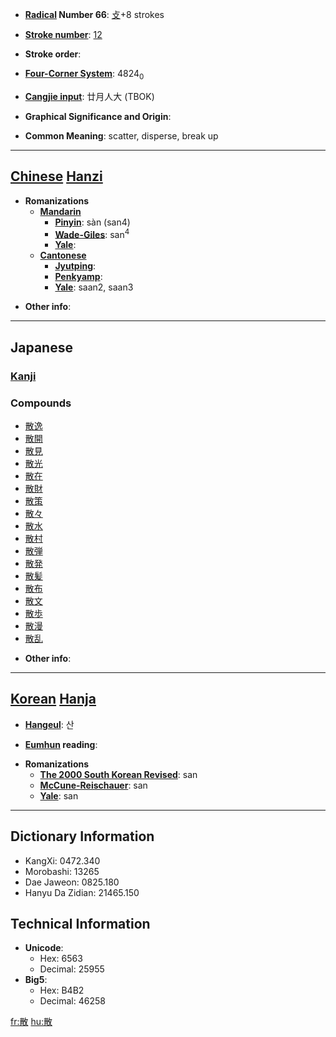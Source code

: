 * '''[[Wiktionary:Chinese radical index| Radical]] Number 66''': [[Wiktionary:Chinese radical index 攴|攴]]+8 strokes

* '''[[Wiktionary:Chinese total strokes index|Stroke number]]''': [[Wiktionary:Chinese total strokes index 12|12]]

* '''Stroke order''': 

* '''[[Wiktionary:Chinese four corner index|Four-Corner System]]''': 4824<sub>0</sub>

* '''[[Wiktionary:Chinese Cangjie index|Cangjie input]]''': 廿月人大 (TBOK)

* '''Graphical Significance and Origin''': 

* '''Common Meaning''': scatter, disperse, break up

----

== [[Chinese]] [[Hanzi]] ==

* '''Romanizations'''
** '''[[Mandarin]]'''
*** '''[[Pinyin]]''': sàn (san4)
*** '''[[Wade-Giles]]''': san<sup>4</sup>
*** '''[[Yale]]''': 
** '''[[Cantonese]]'''
*** '''[[Jyutping]]''':
*** '''[[Penkyamp]]''': 
*** '''[[Yale]]''': saan2, saan3

* '''Other info''': 

----

==Japanese==
===[[Kanji]]===
{{kanji|on readings=[[さん]] (san)|kun readings=[[ちる]] (chiru), [[ちらす]] (chirasu), [[ちらかす]] (chirakasu)}}

===Compounds===
* [[散逸]]
* [[散開]]
* [[散見]]
* [[散光]]
* [[散在]]
* [[散財]]
* [[散策]]
* [[散々]]
* [[散水]]
* [[散村]]
* [[散弾]]
* [[散発]]
* [[散髪]]
* [[散布]]
* [[散文]]
* [[散歩]]
* [[散漫]]
* [[散乱]]

* '''Other info''':  

----

== [[Korean]] [[Hanja]] ==

* '''[[Hangeul]]''': 산

* '''[[Eumhun]] reading''': 

* '''Romanizations'''
** '''[[The 2000 South Korean Revised Romanization|The 2000 South Korean Revised]]''': san
** '''[[McCune-Reischauer]]''': san
** '''[[Yale]]''': san

----

== Dictionary Information ==

* KangXi: 0472.340
* Morobashi: 13265
* Dae Jaweon: 0825.180
* Hanyu Da Zidian: 21465.150

== Technical Information ==

* '''Unicode''':
** Hex: 6563
** Decimal: 25955
* '''Big5''':
** Hex: B4B2
** Decimal: 46258

[[fr:散]]
[[hu:散]]